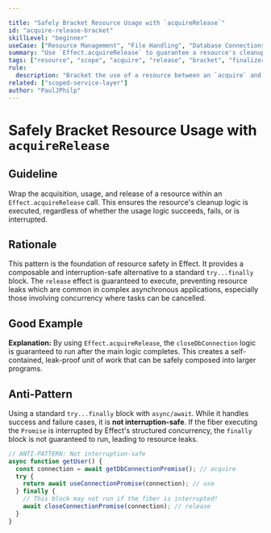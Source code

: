 ```yaml
---

title: "Safely Bracket Resource Usage with `acquireRelease`"
id: "acquire-release-bracket"
skillLevel: "beginner"
useCase: ["Resource Management", "File Handling", "Database Connections", "Network Requests"]
summary: "Use `Effect.acquireRelease` to guarantee a resource's cleanup logic runs, even if errors or interruptions occur."
tags: ["resource", "scope", "acquire", "release", "bracket", "finalizer", "try-finally", "interruption"]
rule:
  description: "Bracket the use of a resource between an `acquire` and a `release` effect."
related: ["scoped-service-layer"]
author: "PaulJPhilp"
---
```


# Safely Bracket Resource Usage with `acquireRelease`

## Guideline

Wrap the acquisition, usage, and release of a resource within an `Effect.acquireRelease` call. This ensures the resource's cleanup logic is executed, regardless of whether the usage logic succeeds, fails, or is interrupted.

## Rationale

This pattern is the foundation of resource safety in Effect. It provides a composable and interruption-safe alternative to a standard `try...finally` block. The `release` effect is guaranteed to execute, preventing resource leaks which are common in complex asynchronous applications, especially those involving concurrency where tasks can be cancelled.

## Good Example

<Example path="./src/safely-bracket-resource-usage.ts" />

**Explanation:**
By using `Effect.acquireRelease`, the `closeDbConnection` logic is guaranteed to run after the main logic completes. This creates a self-contained, leak-proof unit of work that can be safely composed into larger programs.

## Anti-Pattern

Using a standard `try...finally` block with `async/await`. While it handles success and failure cases, it is **not interruption-safe**. If the fiber executing the `Promise` is interrupted by Effect's structured concurrency, the `finally` block is not guaranteed to run, leading to resource leaks.

```typescript
// ANTI-PATTERN: Not interruption-safe
async function getUser() {
  const connection = await getDbConnectionPromise(); // acquire
  try {
    return await useConnectionPromise(connection); // use
  } finally {
    // This block may not run if the fiber is interrupted!
    await closeConnectionPromise(connection); // release
  }
}
```
